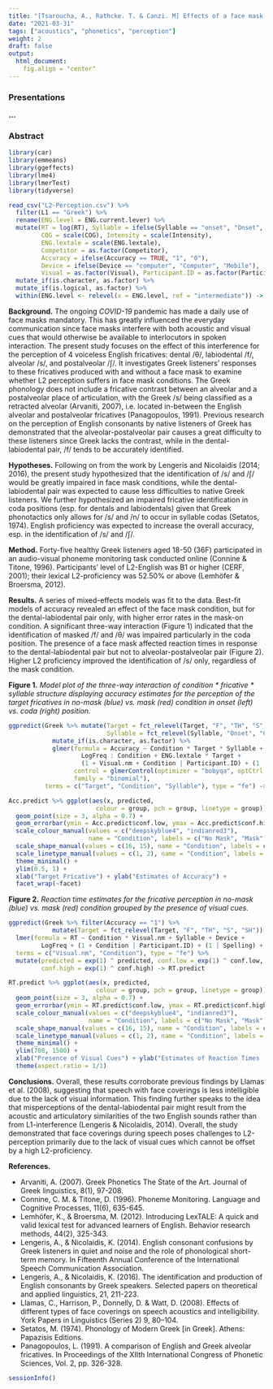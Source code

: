 ```yaml
---
title: "[Tsaroucha, A., Rathcke. T. & Canzi. M] Effects of a face mask on the perception of English fricatives by native speakers of Greek"
date: "2021-03-31"
tags: ["acoustics", "phonetics", "perception"]
weight: 2
draft: false
output: 
  html_document:
    fig.align = "center"
---
```


### Presentations

__...__

### Abstract

```r
library(car) 
library(emmeans) 
library(ggeffects)
library(lme4) 
library(lmerTest) 
library(tidyverse)
```

```r
read_csv("L2-Perception.csv") %>%
  filter(L1 == "Greek") %>%
  rename(ENG.level = ENG.current.lever) %>%
  mutate(RT = log(RT), Syllable = ifelse(Syllable == "onset", "Onset", "Coda"),
         COG = scale(COG), Intensity = scale(Intensity), 
         ENG.lextale = scale(ENG.lextale), 
         Competitor = as.factor(Competitor),
         Accuracy = ifelse(Accuracy == TRUE, "1", "0"),
         Device = ifelse(Device == "computer", "Computer", "Mobile"),
         Visual = as.factor(Visual), Participant.ID = as.factor(Participant.ID)) %>%
  mutate_if(is.character, as.factor) %>%
  mutate_if(is.logical, as.factor) %>% 
  within(ENG.level <- relevel(x = ENG.level, ref = "intermediate")) -> Greek
```

__Background.__ The ongoing _COVID-19_ pandemic has made a daily use of face masks mandatory. This has greatly influenced the everyday communication since face masks interfere with both acoustic and visual cues that would otherwise be available to interlocutors in spoken interaction. The present study focuses on the effect of this interference for the perception of 4 voiceless English fricatives: dental /θ/, labiodental /f/, alveolar /s/, and postalveolar /ʃ/. It investigates Greek listeners’ responses to these fricatives produced with and without a face mask to examine whether L2 perception suffers in face mask conditions. The Greek phonology does not include a fricative contrast between an alveolar and a postalveolar place of articulation, with the Greek /s/ being classified as a retracted alveolar (Arvaniti, 2007), i.e. located in-between the English alveolar and postalveolar fricatives (Panagopoulos, 1991). Previous research on the perception of English consonants by native listeners of Greek has demonstrated that the alveolar-postalveolar pair causes a great difficulty to these listeners since Greek lacks the contrast, while in the dental-labiodental pair, /f/ tends to be accurately identified.

__Hypotheses.__ Following on from the work by Lengeris and Nicolaidis (2014; 2016), the present study hypothesized that the identification of /s/ and /ʃ/ would be greatly impaired in face mask conditions, while the dental-labiodental pair was expected to cause less difficulties to native Greek listeners. We further hypothesized an impaired fricative identification in coda positions (esp. for dentals and labiodentals) given that Greek phonotactics only allows for /s/ and /n/ to occur in syllable codas (Setatos, 1974). English proficiency was expected to increase the overall accuracy, esp. in the identification of /s/ and /ʃ/.

__Method.__ Forty-five healthy Greek listeners aged 18-50 (36F) participated in an audio-visual phoneme monitoring task conducted online (Connine & Titone, 1996). Participants’ level of L2-English was B1 or higher (CERF, 2001); their lexical L2-proficiency was 52.50% or above (Lemhöfer & Broersma, 2012).

__Results.__ A series of mixed-effects models was fit to the data. Best-fit models of accuracy revealed an effect of the face mask condition, but for the dental-labiodental pair only, with higher error rates in the mask-on condition. A significant three-way interaction (Figure 1) indicated that the identification of masked /f/ and /θ/ was impaired particularly in the coda position. The presence of a face mask affected reaction times in response to the dental-labiodental pair but not to alveolar-postalveolar pair (Figure 2). Higher L2 proficiency improved the identification of /s/ only, regardless of the mask condition.

__Figure 1.__ _Model plot of the three-way interaction of condition * fricative * syllable structure displaying accuracy estimates for the perception of the target fricatives in no-mask (blue) vs. mask (red) condition in onset (left) vs. coda (right) position._

```r
ggpredict(Greek %>% mutate(Target = fct_relevel(Target, "F", "TH", "S", "SH"),
                           Syllable = fct_relevel(Syllable, "Onset", "Coda")) %>%
            mutate_if(is.character, as.factor) %>%
            glmer(formula = Accuracy ~ Condition * Target * Syllable +
                    LogFreq : Condition + ENG.lextale * Target +
                    (1 + Visual.nm + Condition | Participant.ID) + (1 | Spelling), 
                  control = glmerControl(optimizer = "bobyqa", optCtrl = list(maxfun = 100000)),
                  family = "binomial"), 
          terms = c("Target", "Condition", "Syllable"), type = "fe") -> Acc.predict
```

```r
Acc.predict %>% ggplot(aes(x, predicted, 
                        colour = group, pch = group, linetype = group)) +
  geom_point(size = 3, alpha = 0.7) +
  geom_errorbar(ymin = Acc.predict$conf.low, ymax = Acc.predict$conf.high, width = 0.2, size = 0.4) +
  scale_colour_manual(values = c("deepskyblue4", "indianred3"), 
                      name = "Condition", labels = c("No Mask", "Mask")) +
  scale_shape_manual(values = c(16, 15), name = "Condition", labels = c("No Mask", "Mask")) +
  scale_linetype_manual(values = c(1, 2), name = "Condition", labels = c("No Mask", "Mask")) +
  theme_minimal() +
  ylim(0.5, 1) +
  xlab("Target Fricative") + ylab("Estimates of Accuracy") +
  facet_wrap(~facet)
```

__Figure 2.__ _Reaction time estimates for the fricative perception in no-mask (blue) vs. mask (red) condition grouped by the presence of visual cues._

```r
ggpredict(Greek %>% filter(Accuracy == "1") %>%
            mutate(Target = fct_relevel(Target, "F", "TH", "S", "SH")) %>%
  lmer(formula = RT ~ Condition * Visual.nm + Syllable + Device +
         LogFreq + (1 + Condition | Participant.ID) + (1 | Spelling) + (1 | Browser)), 
  terms = c("Visual.nm", "Condition"), type = "fe") %>% 
  mutate(predicted = exp(1) ^ predicted, conf.low = exp(1) ^ conf.low,
         conf.high = exp(1) ^ conf.high) -> RT.predict
```

```r
RT.predict %>% ggplot(aes(x, predicted, 
                        colour = group, pch = group, linetype = group)) +
  geom_point(size = 3, alpha = 0.7) +
  geom_errorbar(ymin = RT.predict$conf.low, ymax = RT.predict$conf.high, width = 0.2, size = 0.4) +
  scale_colour_manual(values = c("deepskyblue4", "indianred3"), 
                      name = "Condition", labels = c("No Mask", "Mask")) +
  scale_shape_manual(values = c(16, 15), name = "Condition", labels = c("No Mask", "Mask")) +
  scale_linetype_manual(values = c(1, 2), name = "Condition", labels = c("No Mask", "Mask")) +
  theme_minimal() +
  ylim(700, 1500) +
  xlab("Presence of Visual Cues") + ylab("Estimates of Reaction Times (ms)") +
  theme(aspect.ratio = 1/1)
```

__Conclusions.__ Overall, these results corroborate previous findings by Llamas et al. (2008), suggesting that speech with face coverings is less intelligible due to the lack of visual information. This finding further speaks to the idea that misperceptions of the dental-labiodental pair might result from the acoustic and articulatory similarities of the two English sounds rather than from L1-interference (Lengeris & Nicolaidis, 2014). Overall, the study demonstrated that face coverings during speech poses challenges to L2-perception primarily due to the lack of visual cues which cannot be offset by a high L2-proficiency.

__References.__

* Arvaniti, A. (2007). Greek Phonetics The State of the Art. Journal of Greek linguistics, 8(1), 97-208. 
* Connine, C. M. & Titone, D. (1996). Phoneme Monitoring. Language and Cognitive Processes, 11(6), 635-645.
* Lemhöfer, K., & Broersma, M. (2012). Introducing LexTALE: A quick and valid lexical test for advanced learners of English. Behavior research methods, 44(2), 325-343.
* Lengeris, A., & Nicolaidis, K. (2014). English consonant confusions by Greek listeners in quiet and noise and the role of phonological short-term memory. In Fifteenth Annual Conference of the International Speech Communication Association.
* Lengeris, A., & Nicolaidis, K. (2016). The identification and production of English consonants by Greek speakers. Selected papers on theoretical and applied linguistics, 21, 211-223.
* Llamas, C., Harrison, P., Donnelly, D. & Watt, D. (2008). Effects of different types of face coverings on speech acoustics and intelligibility. York Papers in
Linguistics (Series 2) 9, 80–104.
* Setatos, M. (1974). Phonology of Modern Greek [in Greek]. Athens: Papazisis Editions. 
* Panagopoulos, L. (1991). A comparison of English and Greek alveolar fricatives. In Proceedings of the XIIth International Congress of Phonetic Sciences, Vol. 2, pp. 326-328.

```r
sessionInfo()
```